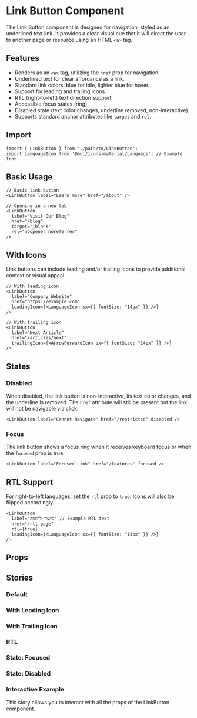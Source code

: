 
<Meta of={LinkButtonStories} title="Components/Button/LinkButton/Documentation" />

# Link Button Component

The Link Button component is designed for navigation, styled as an underlined text link. It provides a clear visual cue that it will direct the user to another page or resource using an HTML `<a>` tag.

## Features

- Renders as an `<a>` tag, utilizing the `href` prop for navigation.
- Underlined text for clear affordance as a link.
- Standard link colors: blue for idle, lighter blue for hover.
- Support for leading and trailing icons.
- RTL (right-to-left) text direction support.
- Accessible focus states (ring).
- Disabled state (text color changes, underline removed, non-interactive).
- Supports standard anchor attributes like `target` and `rel`.

## Import

```tsx
import { LinkButton } from './path/to/LinkButton';
import LanguageIcon from '@mui/icons-material/Language'; // Example Icon
```

## Basic Usage

```tsx
// Basic link button
<LinkButton label="Learn more" href="/about" />

// Opening in a new tab
<LinkButton 
  label="Visit Our Blog"
  href="/blog"
  target="_blank"
  rel="noopener noreferrer"
/>
```

## With Icons

Link buttons can include leading and/or trailing icons to provide additional context or visual appeal.

```tsx
// With leading icon
<LinkButton 
  label="Company Website"
  href="https://example.com"
  leadingIcon={<LanguageIcon sx={{ fontSize: "14px" }} />}
/>

// With trailing icon
<LinkButton 
  label="Next Article"
  href="/articles/next"
  trailingIcon={<ArrowForwardIcon sx={{ fontSize: "14px" }} />}
/>
```

## States

### Disabled

When disabled, the link button is non-interactive, its text color changes, and the underline is removed. The `href` attribute will still be present but the link will not be navigable via click.

```tsx
<LinkButton label="Cannot Navigate" href="/restricted" disabled />
```

### Focus

The link button shows a focus ring when it receives keyboard focus or when the `focused` prop is true.

```tsx
<LinkButton label="Focused Link" href="/features" focused />
```

## RTL Support

For right-to-left languages, set the `rtl` prop to `true`. Icons will also be flipped accordingly.

```tsx
<LinkButton 
  label="קישור לדוגמה" // Example RTL text
  href="/rtl-page"
  rtl={true} 
  leadingIcon={<LanguageIcon sx={{ fontSize: "14px" }} />}
/>
```

## Props

<Controls />

## Stories

### Default
<Canvas>
  <Story of={LinkButtonStories.Default} />
</Canvas>

### With Leading Icon
<Canvas>
  <Story of={LinkButtonStories.WithLeadingIcon} />
</Canvas>

### With Trailing Icon
<Canvas>
  <Story of={LinkButtonStories.WithTrailingIcon} />
</Canvas>

### RTL
<Canvas>
  <Story of={LinkButtonStories.RTL} />
</Canvas>

### State: Focused
<Canvas>
  <Story of={LinkButtonStories.StateFocused} />
</Canvas>

### State: Disabled
<Canvas>
  <Story of={LinkButtonStories.StateDisabled} />
</Canvas>

### Interactive Example

This story allows you to interact with all the props of the LinkButton component.

<Canvas>
  <Story of={LinkButtonStories.Interactive} />
</Canvas>
